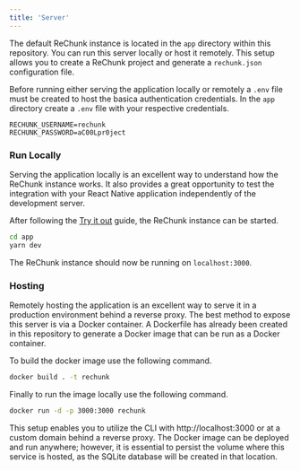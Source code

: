 ```yaml
---
title: 'Server'
---
```


The default ReChunk instance is located in the `app` directory within this repository. You can run this server locally or host it remotely. This setup allows you to create a ReChunk project and generate a `rechunk.json` configuration file.

Before running either serving the application locally or remotely a `.env` file must be created to host the basica authentication credentials. In the `app` directory create a `.env` file with your respective credentials.

```title=".env"
RECHUNK_USERNAME=rechunk
RECHUNK_PASSWORD=aC00Lpr0ject
```

### Run Locally

Serving the application locally is an excellent way to understand how the ReChunk instance works. It also provides a great opportunity to test the integration with your React Native application independently of the development server.

After following the [Try it out](/rechunk/guides/try-it-out/) guide, the ReChunk instance can be started.

```sh
cd app
yarn dev
```

The ReChunk instance should now be running on `localhost:3000`.

### Hosting

Remotely hosting the application is an excellent way to serve it in a production environment behind a reverse proxy. The best method to expose this server is via a Docker container. A Dockerfile has already been created in this repository to generate a Docker image that can be run as a Docker container.

To build the docker image use the following command.

```sh
docker build . -t rechunk
```

Finally to run the image locally use the following command.

```sh
docker run -d -p 3000:3000 rechunk
```

This setup enables you to utilize the CLI with http://localhost:3000 or at a custom domain behind a reverse proxy. The Docker image can be deployed and run anywhere; however, it is essential to persist the volume where this service is hosted, as the SQLite database will be created in that location.
